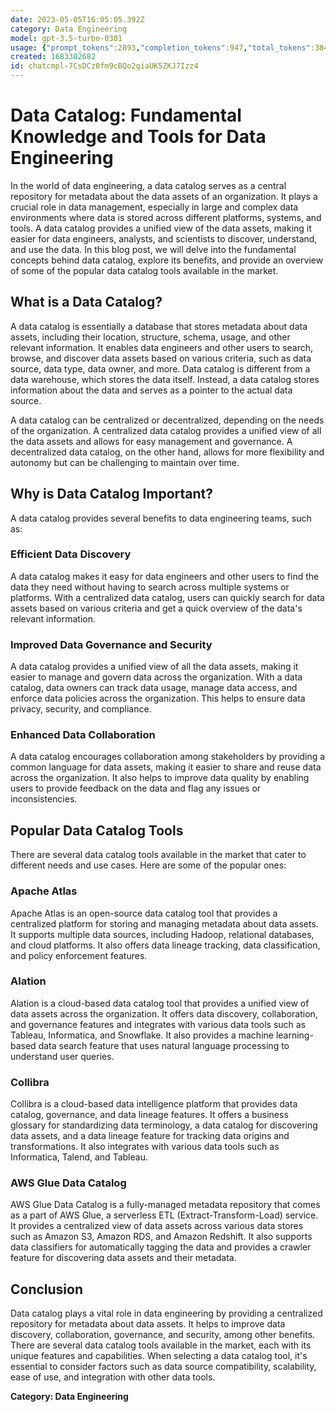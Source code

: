 ```yaml
---
date: 2023-05-05T16:05:05.392Z
category: Data Engineering
model: gpt-3.5-turbo-0301
usage: {"prompt_tokens":2893,"completion_tokens":947,"total_tokens":3840}
created: 1683302682
id: chatcmpl-7CsDCz0fm9cBQo2giaUK5ZKJ7Izz4
---
```


# Data Catalog: Fundamental Knowledge and Tools for Data Engineering

In the world of data engineering, a data catalog serves as a central repository for metadata about the data assets of an organization. It plays a crucial role in data management, especially in large and complex data environments where data is stored across different platforms, systems, and tools. A data catalog provides a unified view of the data assets, making it easier for data engineers, analysts, and scientists to discover, understand, and use the data. In this blog post, we will delve into the fundamental concepts behind data catalog, explore its benefits, and provide an overview of some of the popular data catalog tools available in the market.

## What is a Data Catalog?

A data catalog is essentially a database that stores metadata about data assets, including their location, structure, schema, usage, and other relevant information. It enables data engineers and other users to search, browse, and discover data assets based on various criteria, such as data source, data type, data owner, and more. Data catalog is different from a data warehouse, which stores the data itself. Instead, a data catalog stores information about the data and serves as a pointer to the actual data source.

A data catalog can be centralized or decentralized, depending on the needs of the organization. A centralized data catalog provides a unified view of all the data assets and allows for easy management and governance. A decentralized data catalog, on the other hand, allows for more flexibility and autonomy but can be challenging to maintain over time.

## Why is Data Catalog Important?

A data catalog provides several benefits to data engineering teams, such as:

### Efficient Data Discovery

A data catalog makes it easy for data engineers and other users to find the data they need without having to search across multiple systems or platforms. With a centralized data catalog, users can quickly search for data assets based on various criteria and get a quick overview of the data's relevant information.

### Improved Data Governance and Security

A data catalog provides a unified view of all the data assets, making it easier to manage and govern data across the organization. With a data catalog, data owners can track data usage, manage data access, and enforce data policies across the organization. This helps to ensure data privacy, security, and compliance.

### Enhanced Data Collaboration

A data catalog encourages collaboration among stakeholders by providing a common language for data assets, making it easier to share and reuse data across the organization. It also helps to improve data quality by enabling users to provide feedback on the data and flag any issues or inconsistencies.

## Popular Data Catalog Tools

There are several data catalog tools available in the market that cater to different needs and use cases. Here are some of the popular ones:

### Apache Atlas

Apache Atlas is an open-source data catalog tool that provides a centralized platform for storing and managing metadata about data assets. It supports multiple data sources, including Hadoop, relational databases, and cloud platforms. It also offers data lineage tracking, data classification, and policy enforcement features.

### Alation

Alation is a cloud-based data catalog tool that provides a unified view of data assets across the organization. It offers data discovery, collaboration, and governance features and integrates with various data tools such as Tableau, Informatica, and Snowflake. It also provides a machine learning-based data search feature that uses natural language processing to understand user queries.

### Collibra

Collibra is a cloud-based data intelligence platform that provides data catalog, governance, and data lineage features. It offers a business glossary for standardizing data terminology, a data catalog for discovering data assets, and a data lineage feature for tracking data origins and transformations. It also integrates with various data tools such as Informatica, Talend, and Tableau.

### AWS Glue Data Catalog

AWS Glue Data Catalog is a fully-managed metadata repository that comes as a part of AWS Glue, a serverless ETL (Extract-Transform-Load) service. It provides a centralized view of data assets across various data stores such as Amazon S3, Amazon RDS, and Amazon Redshift. It also supports data classifiers for automatically tagging the data and provides a crawler feature for discovering data assets and their metadata.

## Conclusion

Data catalog plays a vital role in data engineering by providing a centralized repository for metadata about data assets. It helps to improve data discovery, collaboration, governance, and security, among other benefits. There are several data catalog tools available in the market, each with its unique features and capabilities. When selecting a data catalog tool, it's essential to consider factors such as data source compatibility, scalability, ease of use, and integration with other data tools.

**Category: Data Engineering**